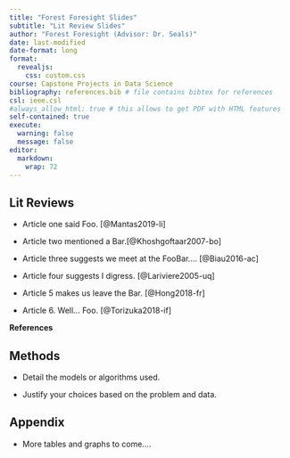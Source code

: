 ```yaml
---
title: "Forest Foresight Slides"
subtitle: "Lit Review Slides"
author: "Forest Foresight (Advisor: Dr. Seals)"
date: last-modified
date-format: long
format:
  revealjs:
    css: custom.css
course: Capstone Projects in Data Science
bibliography: references.bib # file contains bibtex for references
csl: ieee.csl
#always_allow_html: true # this allows to get PDF with HTML features
self-contained: true
execute: 
  warning: false
  message: false
editor: 
  markdown: 
    wrap: 72
---
```


## Lit Reviews

-   Article one said Foo. [@Mantas2019-li]

-   Article two mentioned a Bar.[@Khoshgoftaar2007-bo]

-   Article three suggests we meet at the FooBar.... [@Biau2016-ac]

-   Article four suggests I digress. [@Lariviere2005-uq]

-   Article 5 makes us leave the Bar. [@Hong2018-fr]

-   Article 6. Well... Foo. [@Torizuka2018-if]

**References**

::: {#refs .small}
:::

## Methods

-   Detail the models or algorithms used.

-   Justify your choices based on the problem and data.

## Appendix

-   More tables and graphs to come....

